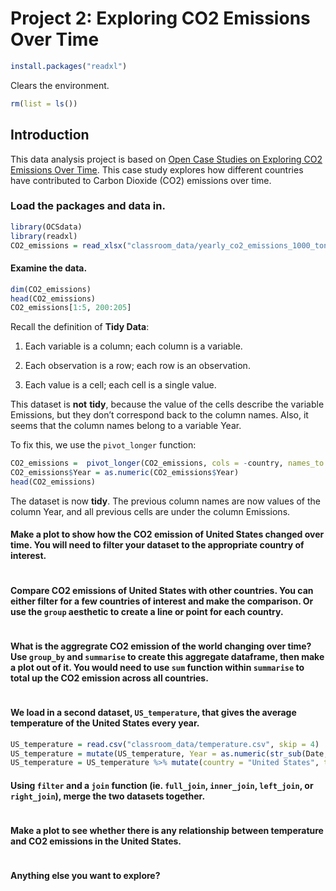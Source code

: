 # Project 2: Exploring CO2 Emissions Over Time

```r
install.packages("readxl")
```

Clears the environment.

```r
rm(list = ls())
```

## Introduction

This data analysis project is based on [Open Case Studies on Exploring CO2 Emissions Over Time](https://www.opencasestudies.org/ocs-bp-co2-emissions/). This case study explores how different countries have contributed to Carbon Dioxide (CO2) emissions over time.

### Load the packages and data in.

```r
library(OCSdata)
library(readxl)
CO2_emissions = read_xlsx("classroom_data/yearly_co2_emissions_1000_tonnes.xlsx")
```

#### Examine the data.

```r
dim(CO2_emissions)
head(CO2_emissions)
CO2_emissions[1:5, 200:205]
```

Recall the definition of **Tidy Data**:

1.  Each variable is a column; each column is a variable.

2.  Each observation is a row; each row is an observation.

3.  Each value is a cell; each cell is a single value.

This dataset is **not** **tidy**, because the value of the cells describe the variable Emissions, but they don't correspond back to the column names. Also, it seems that the column names belong to a variable Year.

To fix this, we use the `pivot_longer` function:

```r
CO2_emissions =  pivot_longer(CO2_emissions, cols = -country, names_to = "Year", values_to = "Emissions")
CO2_emissions$Year = as.numeric(CO2_emissions$Year)
head(CO2_emissions)
```

The dataset is now **tidy**. The previous column names are now values of the column Year, and all previous cells are under the column Emissions.

#### Make a plot to show how the CO2 emission of United States changed over time. You will need to filter your dataset to the appropriate country of interest.

```r

```

#### Compare CO2 emissions of United States with other countries. You can either filter for a few countries of interest and make the comparison. Or use the `group` aesthetic to create a line or point for each country.

```r

```

#### What is the aggregrate CO2 emission of the world changing over time? Use `group_by` and `summarise` to create this aggregate dataframe, then make a plot out of it. You would need to use `sum` function within `summarise` to total up the CO2 emission across all countries.

```r

```

#### We load in a second dataset, `US_temperature`, that gives the average temperature of the United States every year.

```r
US_temperature = read.csv("classroom_data/temperature.csv", skip = 4)
US_temperature = mutate(US_temperature, Year = as.numeric(str_sub(Date, start = 1, end = 4)))
US_temperature = US_temperature %>% mutate(country = "United States", temperature = Value) %>% select(-Anomaly, -Value)
```

#### Using `filter` and a `join` function (ie. `full_join`, `inner_join`, `left_join`, or `right_join`), merge the two datasets together.

```r

```

#### Make a plot to see whether there is any relationship between temperature and CO2 emissions in the United States.

```r

```

#### Anything else you want to explore?

```r

```
